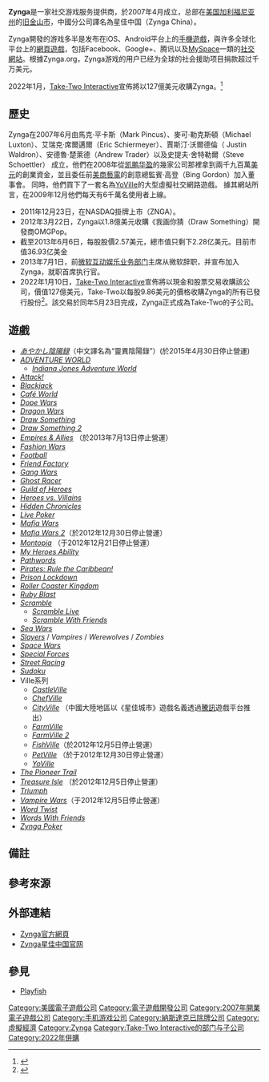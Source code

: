 {{noteTA
|G=Games
|1=zh-cn:罗伯特·陆德伦;zh-tw:勞勃·勒德倫;
|2=zh-cn:罗伯特;zh-tw:勞勃;
}}

{{Refimprove|time=2015-09-27T11:19:30+00:00}}
{{Infobox dot-com company
| name = Zynga Inc.<br>Zynga Game Network, Inc
| logo = [[File:Zynga_logo.png|100px]]
| company_type = [[子公司|子公司]]
| traded_as = 
| genre =
| foundation = 2007年4月<!--{{refTag|name=takahashi}}-->{{noteTag|Zynga was originally incorporated as Presidio Media in April 2007. The company's name was changed to Zynga in July 2007.<!--{{refTag|name=takahashi}}-->|name=founding-clarification}}
| founder = {{Unbulleted list|{{le|Mark Pincus}}|{{le|Justin Waldron}}|Eric Schiermeyer|Michael Luxton|Steve Schoettler}}<!--{{refTag|name=zynga-fact-sheet}}-->
| dissolved =
| location = {{USA}}[[加利福尼亞州|加利福尼亞州]][[舊金山|舊金山]]
| locations =
| incorporated =
| area_served = 全球
| key_people = {{le|Mark Pincus}} <small>(創辦人兼[[CEO|CEO]])</small>
| industry = [[电子游戏产业|互動娛樂]], [[社交網路服務|社交網路服務]]
| products =
| services =
| revenue = {{increase}} 19.7億[[美元|美元]]<small>(''2020'')</small>{{refTag|name=10K|1=[https://www.sec.gov/ix?doc=/Archives/edgar/data/1439404/000156459021009477/znga-10k_20201231.htm#ITEM_8_FINANCIAL_STATEMENTS_SUPPLEMENTAR Zynga Inc. Form 10-K], ''Securities and Exchange Commission'', 2022-01-12}}
| operating_income = {{decrease}} -3.702億[[美元|美元]]<small>(''2020年'')</small>{{refTag|name=10K}}
| net_income = {{decrease}} -4.294億[[美元|美元]]<small>(''2020年'')</small>{{refTag|name=10K}}
| assets = {{increase}} 62.1億[[美元|美元]]<small>(''2020年'')</small>{{refTag|name=10K}}
| equity = {{increase}} 29.4億[[美元|美元]]<small>(''2020年'')</small>{{refTag|name=10K}}
| num_employees = 2,245 <small>(2020)</small>{{refTag|name=10K}}
| website_type =
| advertising =
| registration = 有
| num_users = {{increase}} 1.83億月活躍使用者（2021年）
{{increase}} 3800萬日活躍使用者（2021年）<ref name="MAU">[https://www.statista.com/statistics/273569/monthly-active-users-of-zynga-games/ Zynga Games MAU] {{Wayback|url=https://www.statista.com/statistics/273569/monthly-active-users-of-zynga-games/ |date=20220315154812 }}, ''statista.com'', 2022-01-12</ref>
| parent = [[Take-Two_Interactive|Take-Two Interactive]]<small>（2022年至今）</small>
| divisions =
| subsid =
| url = [https://zynga.com/ zynga.com]
| ipv6 =
| alexa = {{increase}} 6,416 ({{As of|2014|31|alt=2022年1月}}){{refTag|1={{cite web|url=http://www.alexa.com/siteinfo/zynga.com|title=zynga.com – Traffic Details from Alexa|publisher=[[Alexa_Internet|Alexa Internet]], Inc|accessdate=Aug 31, 2014|archive-date=2017-06-23|archive-url=https://web.archive.org/web/20170623101430/http://www.alexa.com/siteinfo/zynga.com|dead-url=no}}}}
| language = 
| launch_date =
| current_status = 活躍
| screenshot =
| caption =
| footnotes =
| intl =
}}

'''Zynga'''是一家社交游戏服务提供商，於2007年4月成立，总部在[[美国|美国]][[加利福尼亚州|加利福尼亚州]]的[[旧金山市|旧金山市]]，中國分公司譯名為星佳中国（Zynga China）。

Zynga開發的游戏多半是发布在iOS、Android平台上的[[手機遊戲|手機遊戲]]，與许多全球化平台上的[[網頁遊戲|網頁遊戲]]，包括Facebook、Google+、腾讯以及[[MySpace|MySpace]]一類的[[社交網路服務|社交網站]]。根據Zynga.org，Zynga游戏的用户已经为全球的社会援助项目捐款超过千万美元。

2022年1月，[[Take-Two_Interactive|Take-Two Interactive]]宣佈將以127億美元收購Zynga。<ref>{{Cite web|title=拓展版圖！《GTA》母公司Take-Two以127億美元收購手遊大廠Zynga|url=https://game.udn.com/game/story/122089/6023752|access-date=2022-01-12|last=聯合新聞網|work=udn遊戲角落|language=zh-TW|archive-date=2022-02-18|archive-url=https://web.archive.org/web/20220218224454/https://game.udn.com/game/story/122089/6023752|dead-url=no}}</ref>

== 歷史 ==
Zynga在2007年6月由馬克·平卡斯（Mark Pincus）、麥可·勒克斯頓（Michael Luxton）、艾瑞克·席爾邁爾（Eric Schiermeyer）、賈斯汀·沃爾德倫（ Justin Waldron）、安德魯·楚萊德（Andrew Trader）以及史提夫·舍特勒爾（Steve Schoettler）{{refTag|name=zynga|1=[http://www.zynga.com/about/ About Zynga] Zynga 的相關介紹頁面}} 成立，他們在2008年從[[凯鹏华盈|凯鹏华盈]]的幾家公司那裡拿到兩千九百萬[[美元|美元]]的創業資金，並且委任前[[美商藝電|美商藝電]]的創意總監賓·高登（Bing Gordon）加入董事會。{{refTag|name=financing|1=[http://zblog.zynga.com/?p=122 "Zynga Completes $29 Million Financing, Led by Kleiner Perkins Caufield & Byers" press release] Zynga的部落格（2008年1月23日）}} 同時，他們買下了一套名為[[YoVille|YoVille]]的大型虛擬社交網路遊戲。{{refTag|name=financing}} 據其網站所言，在2009年12月他們每天有6千萬名使用者上線。{{refTag|1=[http://www.zynga.com/ Zynga的首頁]，其上有使用者的統計資料}}
*2011年12月23日，在NASDAQ掛牌上市（ZNGA）。
*2012年3月22日，Zynga以1.8億美元收購《我画你猜（Draw Something）開發商OMGPop。
*截至2013年6月6日，每股股價2.57美元，總市值只剩下2.28亿美元。目前市值36.93亿美金
*2013年7月1日，前[[微软工作室|微软互动娱乐业务部门]]主席{{le|唐·马特里克|Don Mattrick}}从微软辞职，并宣布加入Zynga，就职首席执行官。
*2022年1月10日，[[Take-Two_Interactive|Take-Two Interactive]]宣佈將以現金和股票交易收購該公司，價值127億美元，Take-Two以每股9.86美元的價格收購Zynga的所有已發行股份<ref>{{Cite web|title=《俠盜獵車手》母公司 Take-Two 宣布以 127 億美元收購 Zynga 打破遊戲產業收購紀錄|url=https://gnn.gamer.com.tw/detail.php?sn=226507|access-date=2022-01-12|last=巴哈姆特|work=巴哈姆特電玩資訊站|archive-date=2022-02-05|archive-url=https://web.archive.org/web/20220205152842/https://gnn.gamer.com.tw/detail.php?sn=226507|dead-url=no}}</ref>。該交易於同年5月23日完成，Zynga正式成為Take-Two的子公司。

== 遊戲 ==
{{colbegin|colwidth=30em}}
* ''[[あやかし陰陽録|あやかし陰陽録]]''（中文譯名為“靈異陰陽錄”）(於2015年4月30日停止營運)
* ''[[ADVENTURE_WORLD|ADVENTURE WORLD]]''
** ''[[Indiana_Jones_Adventure_World|Indiana Jones Adventure World]]''
* ''[[Attack!|Attack!]]''
* ''[[Blackjack|Blackjack]]''
* ''[[Café_World|Café World]]''
* ''[[Dope_Wars|Dope Wars]]''
* ''[[Dragon_Wars_(瀏覽器遊戲)|Dragon Wars]]''
* ''[[Draw_Something|Draw Something]]''
* ''[[Draw_Something_2|Draw Something 2]]''
* ''[[Empires_&_Allies|Empires & Allies]]'' （於2013年7月13日停止營運）
* ''[[Fashion_Wars|Fashion Wars]]''
* ''[[Football|Football]]''
* ''[[Friend_Factory|Friend Factory]]''
* ''[[Gang_Wars|Gang Wars]]''
* ''[[Ghost_Racer|Ghost Racer]]''
* ''[[Guild_of_Heroes|Guild of Heroes]]''
* ''[[Heroes_vs._Villains|Heroes vs. Villains]]''
* ''[[Hidden_Chronicles|Hidden Chronicles]]''
* ''[[Live_Poker|Live Poker]]''
* ''[[Mafia_Wars|Mafia Wars]]''
* ''[[Mafia_Wars_2|Mafia Wars 2]]''（於2012年12月30日停止營運）
* ''[[Montopia|Montopia]]'' （于2012年12月21日停止營運）
* ''[[My_Heroes_Ability|My Heroes Ability]]''
* ''[[Pathwords|Pathwords]]''
* ''[[Pirates:_Rule_the_Caribbean!|Pirates: Rule the Caribbean!]]''
* ''[[Prison_Lockdown|Prison Lockdown]]''
* ''[[Roller_Coaster_Kingdom|Roller Coaster Kingdom]]''
* ''[[Ruby_Blast|Ruby Blast]]''
* ''[[Scramble|Scramble]]''
** ''[[Scramble_Live|Scramble Live]]''
** ''[[Scramble_With_Friends|Scramble With Friends]]''
* ''[[Sea_Wars|Sea Wars]]''
* ''[[Slayers|Slayers]]'' / ''Vampires'' / ''Werewolves'' / ''Zombies''
* ''[[Space_Wars_(瀏覽器遊戲)|Space Wars]]''
* ''[[Special_Forces|Special Forces]]''
* ''[[Street_Racing|Street Racing]]''
* ''[[Sudoku|Sudoku]]''
* Ville系列
** ''[[CastleVille|CastleVille]]''
** ''[[ChefVille|ChefVille]]''
** ''[[CityVille|CityVille]]'' （中國大陸地區以《星佳城市》遊戲名義透過[[騰訊|騰訊]]遊戲平台推出）
** ''[[FarmVille|FarmVille]]''
** ''[[FarmVille_2|FarmVille 2]]''
** ''[[FishVille|FishVille]]''（於2012年12月5日停止營運）
** ''[[PetVille|PetVille]]'' （於于2012年12月30日停止營運）
** ''[[YoVille|YoVille]]''
* ''[[The_Pioneer_Trail|The Pioneer Trail]]''
* ''[[Treasure_Isle|Treasure Isle]]'' （於2012年12月5日停止營運）
* ''[[Triumph|Triumph]]''
* ''[[Vampire_Wars_(遊戲)|Vampire Wars]]''（于2012年12月5日停止營運）
* ''[[Word_Twist|Word Twist]]''
* ''[[Words_With_Friends|Words With Friends]]''
* ''[[Zynga_Poker|Zynga Poker]]''
{{colend}}

== 備註 ==
{{noteFoot}}

== 參考來源 ==
{{refFoot}}

== 外部連結 ==
* [http://zynga.com Zynga官方網頁] {{Wayback|url=http://zynga.com/ |date=20090314001556 }}
* [https://web.archive.org/web/20170519105530/http://xingjia.com/ Zynga星佳中国官网]

== 參見 ==
* [[Playfish|Playfish]]

{{Take-Two Interactive}}

[[Category:美國電子遊戲公司|Category:美國電子遊戲公司]]
[[Category:電子遊戲開發公司|Category:電子遊戲開發公司]]
[[Category:2007年開業電子遊戲公司|Category:2007年開業電子遊戲公司]]
[[Category:手机游戏公司|Category:手机游戏公司]]
[[Category:納斯達克已除牌公司|Category:納斯達克已除牌公司]]
[[Category:虛擬經濟|Category:虛擬經濟]]
[[Category:Zynga|Category:Zynga]]
[[Category:Take-Two_Interactive的部门与子公司|Category:Take-Two Interactive的部门与子公司]]
[[Category:2022年併購|Category:2022年併購]]
